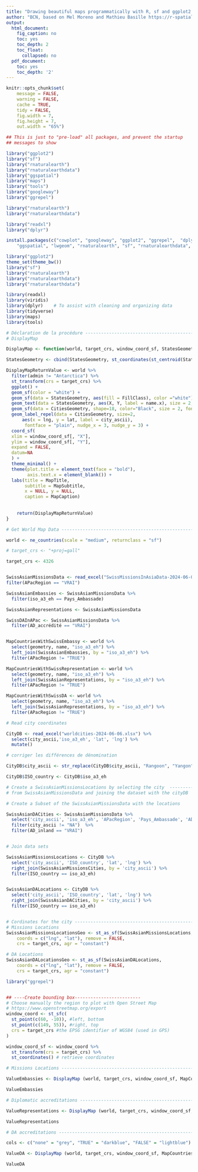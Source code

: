 ```yaml
---
title: "Drawing beautiful maps programmatically with R, sf and ggplot2 - Part 2: Layers"
author: "BCN, based on Mel Moreno and Mathieu Basille https://r-spatial.org/r/2018/10/25/ggplot2-sf-2.html"
output:
  html_document:
    fig_caption: no
    toc: yes
    toc_depth: 2
    toc_float:
      collapsed: no
  pdf_document:
    toc: yes
    toc_depth: '2'
---
```


```r
knitr::opts_chunk$set(
    message = FALSE,
    warning = FALSE,
    cache = TRUE,
    tidy = FALSE,
    fig.width = 7,
    fig.height = 7,
    out.width = "65%")

## This is just to "pre-load" all packages, and prevent the startup
## messages to show

library("ggplot2")
library("sf")
library("rnaturalearth")
library("rnaturalearthdata")
library("ggspatial")
library("maps")
library("tools")
library("googleway")
library("ggrepel")

library("rnaturalearth")
library("rnaturalearthdata")

library("readxl")
library("dplyr")

```

```r

install.packages(c("cowplot", "googleway", "ggplot2", "ggrepel",  "dplyr", 
    "ggspatial", "lwgeom", "rnaturalearth", "sf", "rnaturalearthdata", "viridis", "maps","tidyverse"))

```

```r
library("ggplot2")
theme_set(theme_bw())
library("sf")
library("rnaturalearth")
library("rnaturalearthdata")
library("rnaturalearthdata")

library(readxl)
library(viridis)
library(dplyr)    # To assist with cleaning and organizing data
library(tidyverse)  
library(maps)  
library(tools)

```

```r

# Déclaration de la procédure --------------------------------------------------
# DisplayMap

DisplayMap <- function(world, target_crs, window_coord_sf, StatesGeometry, CitiesGeometry, FillClass, MapTitle, MapSubtitle, MapCaption ) {

StatesGeometry <- cbind(StatesGeometry, st_coordinates(st_centroid(StatesGeometry)))

DisplayMapReturnValue <- world %>%
  filter(admin != "Antarctica") %>%
  st_transform(crs = target_crs) %>%
  ggplot() +
  geom_sf(color = "white") +
  geom_sf(data = StatesGeometry, aes(fill = FillClass), color ="white") +
  geom_text(data = StatesGeometry, aes(X, Y, label = name.x), size = 2, fontface = "italic") +
  geom_sf(data = CitiesGeometry, shape=18, color="Black", size = 2, fontface = "bold",) +
  geom_label_repel(data = CitiesGeometry, size=2,
      aes(x = lng, y = lat, label = city_ascii), 
       fontface = "plain", nudge_x = 3, nudge_y = 3) +
  coord_sf(
  xlim = window_coord_sf[, "X"],
  ylim = window_coord_sf[, "Y"],
  expand = FALSE,
  datum=NA
  ) +
  theme_minimal() +
  theme(plot.title = element_text(face = "bold"),
        axis.text.x = element_blank()) +
  labs(title = MapTitle,
       subtitle = MapSubtitle,
       x = NULL, y = NULL,
       caption = MapCaption)
  
  
    return(DisplayMapReturnValue)
}
```


```r

# Get World Map Data ---------------------------------------------------

world <- ne_countries(scale = "medium", returnclass = "sf")

# target_crs <- "+proj=gall"

target_crs <- 4326


SwissAsianMissionsData <- read_excel("SwissMissionsInAsiaData-2024-06-06-c.xlsx", na = "NA") %>%
filter(APacRegion == "VRAI") 

SwissAsianEmbassies <- SwissAsianMissionsData %>%
  filter(iso_a3_eh == Pays_Ambassade)

SwissAsianRepresentations <- SwissAsianMissionsData

SwissDAInAPac <- SwissAsianMissionsData %>%
  filter(AD_accrédité == "VRAI")


MapCountriesWithSwissEmbassy <- world %>%
  select(geometry, name, "iso_a3_eh") %>%
  left_join(SwissAsianEmbassies, by = "iso_a3_eh") %>%
  filter(APacRegion != "TRUE")

MapCountriesWithSwissRepresentation <- world %>%
  select(geometry, name, "iso_a3_eh") %>%
  left_join(SwissAsianRepresentations, by = "iso_a3_eh") %>%
  filter(APacRegion != "TRUE")

MapCountriesWithSwissDA <- world %>%
  select(geometry, name, "iso_a3_eh") %>%
  left_join(SwissAsianRepresentations, by = "iso_a3_eh") %>%
  filter(APacRegion != "TRUE")

# Read city coordinates

CityDB <- read_excel("worldcities-2024-06-06.xlsx") %>%
  select(city_ascii,'iso_a3_eh', 'lat', 'lng') %>%
  mutate()

# corriger les différences de dénomination

CityDB$city_ascii <- str_replace(CityDB$city_ascii, "Rangoon", "Yangon")

CityDB$ISO_country <- CityDB$iso_a3_eh

# Create a SwissAsianMissionsLocations by selecting the city  ------------------
# from SwissAsianMissionsData and joining the dataset with the cityDB

# Create a Subset of the SwissAsianMissionsData with the locations

SwissAsianDACities <- SwissAsianMissionsData %>%
  select('city_ascii', 'iso_a3_eh', 'APacRegion', 'Pays_Ambassade', 'AD_origine', 'AD_inland') %>%
  filter(city_ascii != "NA")  %>%
  filter(AD_inland == "VRAI") 


# Join data sets

SwissAsianMissionsLocations <- CityDB %>%
  select('city_ascii', 'ISO_country', 'lat', 'lng') %>%
  right_join(SwissAsianMissionsCities, by = 'city_ascii') %>%
  filter(ISO_country == iso_a3_eh)


SwissAsianDALocations <- CityDB %>%
  select('city_ascii', 'ISO_country', 'lat', 'lng') %>%
  right_join(SwissAsianDACities, by = 'city_ascii') %>%
  filter(ISO_country == iso_a3_eh)


# Cordinates for the city ------------------------------------------------------$
# Missions Locations
SwissAsianMissionsLocationsGeo <- st_as_sf(SwissAsianMissionsLocations, 
    coords = c("lng", "lat"), remove = FALSE,
    crs = target_crs, agr = "constant")

# DA Locations
SwissAsianDALocationsGeo <- st_as_sf(SwissAsianDALocations, 
    coords = c("lng", "lat"), remove = FALSE,
    crs = target_crs, agr = "constant")

```

```r


library("ggrepel")


## ----Create bounding box-------------------------
# Choose manually the region to plot with Open Street Map
# https://www.openstreetmap.org/export
window_coord <- st_sfc(
  st_point(c(60, -10)), #left, bottom
  st_point(c(149, 55)), #right, top
  crs = target_crs #the EPSG identifier of WGS84 (used in GPS)
)

window_coord_sf <- window_coord %>%
  st_transform(crs = target_crs) %>%
  st_coordinates() # retrieve coordinates

# Missions Locations -----------------------------------------------------------

ValueEmbassies <- DisplayMap (world, target_crs, window_coord_sf, MapCountriesWithSwissEmbassy, SwissAsianMissionsLocationsGeo, 'Pays_Ambassade',"Asia Pacific", "Swiss Embassies", "BCN" )

ValueEmbassies

# Diplomatic accreditations ----------------------------------------------------

ValueRepresentations <- DisplayMap (world, target_crs, window_coord_sf, MapCountriesWithSwissRepresentation,Pays_Ambassade,  SwissAsianMissionsLocationsGeo, "Asia Pacific", "Swiss Embassies", "BCN" )

ValueRepresentations

# DA accreditations ------------------------------------------------------------

cols <- c("none" = "grey", "TRUE" = "darkblue", "FALSE" = "lightblue")

ValueDA <- DisplayMap (world, target_crs, window_coord_sf, MapCountriesWithSwissDA, SwissAsianDALocationsGeo, AD_origine, "Asia Pacific", "Swiss DA and Accreditated States", "BCN" )

ValueDA
```


